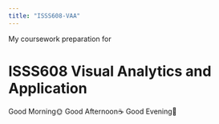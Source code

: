 ```yaml
---
title: "ISSS608-VAA"
---
```


My coursework preparation for

# **ISSS608 Visual Analytics and Application**

Good Morning🌞 Good Afternoon☕ Good Evening🌃
